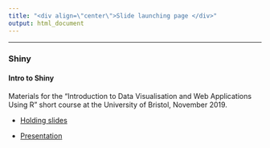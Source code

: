 ```yaml
---
title: "<div align=\"center\">Slide launching page </div>"
output: html_document
---
```

<hr>

### Shiny



#### Intro to Shiny

Materials for the "Introduction to Data Visualisation and Web Applications Using R" short course at the University of Bristol, November 2019.

* [Holding slides](https://mcguinlu.github.io/slides/intro-to-shiny-prep/teaching-shiny-slides-prep.html)

* [Presentation](https://mcguinlu.github.io/slides/intro-to-shiny/teaching-shiny-slides.html)


